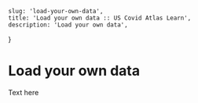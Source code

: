     slug: 'load-your-own-data',
    title: 'Load your own data :: US Covid Atlas Learn',
    description: 'Load your own data',
}

# Load your own data

Text here